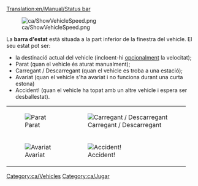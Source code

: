 [[Translation:en/Manual/Status bar]]

[[File:ca/ShowVehicleSpeed.png]]

La '''barra d'estat''' està situada a la part inferior de la finestra del vehicle. El seu estat pot ser:

* la destinació actual del vehicle (incloent-hi [[en/Paràmetres avançats/Interfície#mostra-la-velocitat-del-vehicle-a-la-barra-d-estat|opcionalment]] la velocitat);
* Parat (quan el vehicle és aturat manualment);
* Carregant / Descarregant (quan el vehicle es troba a una estació);
* Avariat (quan el vehícle s'ha avariat i no funciona durant una curta estona)
* Accident! (quan el vehicle ha topat amb un altre vehicle i espera ser desballestat).
{|
| [[File:ca/Stopped.png|frame|none|Parat]]
| [[File:ca/Loading unloading.png|frame|none|Carregant / Descarregant]]
|-
| [[File:ca/Broken down.png|frame|none|Avariat]]
| [[File:ca/Crashed.png|frame|none|Accident!]]
|}
[[Category:ca/Vehicles]]
[[Category:ca/Jugar]]